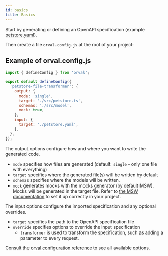 ```yaml
---
id: basics
title: Basics
---
```


Start by generating or defining an OpenAPI specification (example <a href="https://github.com/orval-labs/orval/blob/master/samples/basic/petstore.yaml" target="_blank"> petstore.yaml</a>).

Then create a file `orval.config.js` at the root of your project:

## Example of orval.config.js

```js
import { defineConfig } from 'orval';

export default defineConfig({
  'petstore-file-transformer': {
    output: {
      mode: 'single',
      target: './src/petstore.ts',
      schemas: './src/model',
      mock: true,
    },
    input: {
      target: './petstore.yaml',
    },
  },
});
```

The output options configure how and where you want to write the generated code.

- `mode` specifies how files are generated (default: `single` - only one file with everything)
- `target` specifies where the generated file(s) will be written by default
- `schemas` specifies where the models will be written.
- `mock` generates mocks with the mocks generator (by default MSW). Mocks will be generated in the target file. Refer to <a href="https://mswjs.io/" target="_blank">the MSW documentation</a> to set it up correctly in your project.

The input options configure the imported specification and any optional overrides.

- `target` specifies the path to the OpenAPI specification file
- `override` specifies options to override the input specification
  - `transformer` is used to transform the specification, such as adding a parameter to every request.

Consult the [orval configuration reference](../reference/configuration/overview) to see all available options.
